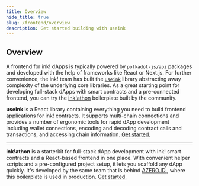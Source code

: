 ```yaml
---
title: Overview
hide_title: true
slug: /frontend/overview
description: Get started building with useink
---
```


## Overview

A frontend for ink! dApps is typically powered by `polkadot-js/api` packages and developed with the help of frameworks like React or Next.js. For further convenience, the ink! team has built the [`useink`](#useink) library abstracting away complexity of the underlying core libraries. As a great starting point for developing full-stack dApps with smart contracts and a pre-connected frontend, you can try the [ink!athon](/getting-started/inkathon) boilerplate built by the community.


<JSPackageHero
  title="useink"
  logo="/img/useink-logo.svg"
  subtitle="A React hooks library for ink!"
  orgNameAndRepo="paritytech/useink"
  packageName="useink"
  chatUrl="https://matrix.to/#/%23useink:parity.io"
  chatLogo="matrix"
/>

<div className="max-w-2xl mx-auto text-center mb-12">
  <p>
    <b>useink</b> is a React library containing everything you need to build frontend applications for ink! contracts.
    It supports multi-chain connections and provides a number of ergonomic tools for rapid dApp development including
    wallet connections, encoding and decoding contract calls and transactions, and accessing chain information. <a href="/frontend/getting-started">
      Get started.
    </a>
  </p>
</div>

<hr className="opacity-20 mt-14 mb-0 max-w-2xl mx-auto" />

<JSPackageHero
  title="ink!athon"
  logo="/img/inkathon-logo.svg"
  subtitle="A full-stack dApp boilerplate for ink!"
  orgNameAndRepo="scio-labs/inkathon"
  chatUrl="https://t.me/inkathon" 
  chatLogo="telegram"
/>

<div className="max-w-2xl mx-auto text-center mb-12">
  <p>
    <b>ink!athon</b> is a starterkit for full-stack dApp development with ink! smart contracts and a React-based
    frontend in one place. With convenient helper scripts and a pre-configured project setup, it lets
    you scaffold any dApp quickly. It's developed by the same team that is behind <a href="https://azero.id" target="_blank">
      AZERO.ID
    </a>, where this boilerplate is used in production. <a href="/getting-started/inkathon">
      Get started.
    </a>
  </p>
</div>
